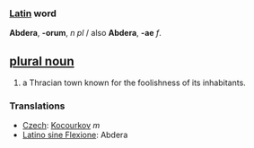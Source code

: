 === [[Latin]] word ===
'''Abdera''', '''-orum''', ''n'' ''pl'' / also '''Abdera''', '''-ae''' ''f''.

== [[plural noun]] ==
#a Thracian town known for the foolishness of its inhabitants.

=== Translations ===
*[[Czech]]: [[Kocourkov]] ''m''
*[[Latino sine Flexione]]: Abdera
